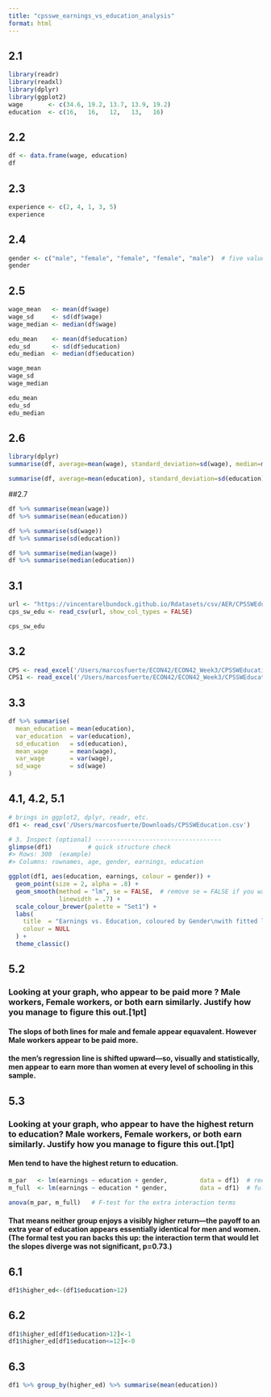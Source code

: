 ```yaml
---
title: "cpsswe_earnings_vs_education_analysis"
format: html
---
```


## 2.1

```r
library(readr)
library(readxl)
library(dplyr)
library(ggplot2)
wage       <- c(34.6, 19.2, 13.7, 13.9, 19.2) 
education  <- c(16,   16,   12,   13,   16)  
```

## 2.2

```r
df <- data.frame(wage, education)
df
```

## 2.3

```r
experience <- c(2, 4, 1, 3, 5)
experience
```

## 2.4

```r
gender <- c("male", "female", "female", "female", "male")  # five values
gender
```

## 2.5

```r
wage_mean   <- mean(df$wage)
wage_sd     <- sd(df$wage)
wage_median <- median(df$wage)

edu_mean    <- mean(df$education)
edu_sd      <- sd(df$education)
edu_median  <- median(df$education)

wage_mean
wage_sd
wage_median

edu_mean
edu_sd
edu_median
```

## 2.6

```r
library(dplyr)  
summarise(df, average=mean(wage), standard_deviation=sd(wage), median=median(wage))

summarise(df, average=mean(education), standard_deviation=sd(education), median=median(education))
```

##2.7

```r
df %>% summarise(mean(wage))
df %>% summarise(mean(education))

df %>% summarise(sd(wage))
df %>% summarise(sd(education))

df %>% summarise(median(wage))
df %>% summarise(median(education))
```

## 3.1

```r
url <- "https://vincentarelbundock.github.io/Rdatasets/csv/AER/CPSSWEducation.csv"
cps_sw_edu <- read_csv(url, show_col_types = FALSE)

cps_sw_edu
```

## 3.2

```r
CPS <- read_excel('/Users/marcosfuerte/ECON42/ECON42_Week3/CPSSWEducation.xlsx')
CPS1 <- read_excel('/Users/marcosfuerte/ECON42/ECON42_Week3/CPSSWEducation.xls')
```

## 3.3

```r
df %>% summarise(
  mean_education = mean(education),
  var_education  = var(education),
  sd_education   = sd(education),
  mean_wage      = mean(wage),
  var_wage       = var(wage),
  sd_wage        = sd(wage)
)
```

## 4.1, 4.2, 5.1

```r

# brings in ggplot2, dplyr, readr, etc.
df1 <- read_csv('/Users/marcosfuerte/Downloads/CPSSWEducation.csv')

# 3. Inspect (optional) -----------------------------------
glimpse(df1)          # quick structure check
#> Rows: 300  (example)
#> Columns: rownames, age, gender, earnings, education

ggplot(df1, aes(education, earnings, colour = gender)) +
  geom_point(size = 2, alpha = .8) +
  geom_smooth(method = "lm", se = FALSE,  # remove se = FALSE if you want the 95% band
              linewidth = .7) +
  scale_colour_brewer(palette = "Set1") +
  labs(
    title  = "Earnings vs. Education, coloured by Gender\nwith fitted linear trends",
    colour = NULL
  ) +
  theme_classic()

```

## 5.2

### Looking at your graph, who appear to be paid more ? Male workers, Female workers, or both earn similarly. Justify how you manage to figure this out.\[1pt\]

#### The slops of both lines for male and female appear equavalent. However Male workers appear to be paid more.

#### the men’s regression line is shifted upward—so, visually and statistically, men appear to earn more than women at every level of schooling in this sample.

## 5.3

### Looking at your graph, who appear to have the highest return to education? Male workers, Female workers, or both earn similarly. Justify how you manage to figure this out.\[1pt\]

#### Men tend to have the highest return to education.

```r
m_par   <- lm(earnings ~ education + gender,         data = df1)  # reduced
m_full  <- lm(earnings ~ education * gender,         data = df1)  # full

anova(m_par, m_full)   # F‑test for the extra interaction terms
```

#### That means neither group enjoys a visibly higher return—the payoff to an extra year of education appears essentially identical for men and women. (The formal test you ran backs this up: the interaction term that would let the slopes diverge was not significant, p=0.73.)

## 6.1

```r
df1$higher_ed<-(df1$education>12)
```

## 6.2

```r
df1$higher_ed[df1$education>12]<-1
df1$higher_ed[df1$education<=12]<-0
```

## 6.3

```r
df1 %>% group_by(higher_ed) %>% summarise(mean(education))
```